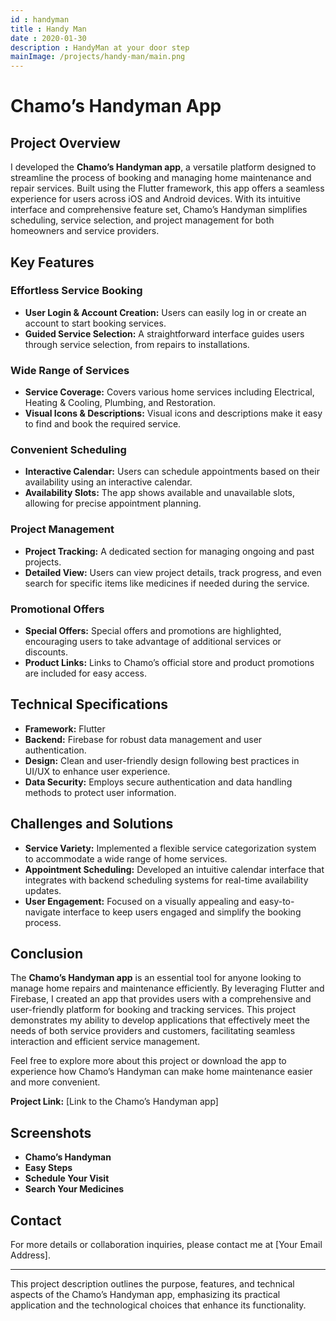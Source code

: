 ```yaml
---
id : handyman
title : Handy Man
date : 2020-01-30
description : HandyMan at your door step
mainImage: /projects/handy-man/main.png
---
```

# Chamo’s Handyman App

## Project Overview

I developed the **Chamo’s Handyman app**, a versatile platform designed to streamline the process of booking and managing home maintenance and repair services. Built using the Flutter framework, this app offers a seamless experience for users across iOS and Android devices. With its intuitive interface and comprehensive feature set, Chamo’s Handyman simplifies scheduling, service selection, and project management for both homeowners and service providers.

## Key Features

### Effortless Service Booking

- **User Login & Account Creation:** Users can easily log in or create an account to start booking services.
- **Guided Service Selection:** A straightforward interface guides users through service selection, from repairs to installations.

### Wide Range of Services

- **Service Coverage:** Covers various home services including Electrical, Heating & Cooling, Plumbing, and Restoration.
- **Visual Icons & Descriptions:** Visual icons and descriptions make it easy to find and book the required service.

### Convenient Scheduling

- **Interactive Calendar:** Users can schedule appointments based on their availability using an interactive calendar.
- **Availability Slots:** The app shows available and unavailable slots, allowing for precise appointment planning.

### Project Management

- **Project Tracking:** A dedicated section for managing ongoing and past projects.
- **Detailed View:** Users can view project details, track progress, and even search for specific items like medicines if needed during the service.

### Promotional Offers

- **Special Offers:** Special offers and promotions are highlighted, encouraging users to take advantage of additional services or discounts.
- **Product Links:** Links to Chamo’s official store and product promotions are included for easy access.

## Technical Specifications

- **Framework:** Flutter
- **Backend:** Firebase for robust data management and user authentication.
- **Design:** Clean and user-friendly design following best practices in UI/UX to enhance user experience.
- **Data Security:** Employs secure authentication and data handling methods to protect user information.

## Challenges and Solutions

- **Service Variety:** Implemented a flexible service categorization system to accommodate a wide range of home services.
- **Appointment Scheduling:** Developed an intuitive calendar interface that integrates with backend scheduling systems for real-time availability updates.
- **User Engagement:** Focused on a visually appealing and easy-to-navigate interface to keep users engaged and simplify the booking process.

## Conclusion

The **Chamo’s Handyman app** is an essential tool for anyone looking to manage home repairs and maintenance efficiently. By leveraging Flutter and Firebase, I created an app that provides users with a comprehensive and user-friendly platform for booking and tracking services. This project demonstrates my ability to develop applications that effectively meet the needs of both service providers and customers, facilitating seamless interaction and efficient service management.

Feel free to explore more about this project or download the app to experience how Chamo’s Handyman can make home maintenance easier and more convenient.

**Project Link:** [Link to the Chamo’s Handyman app]

## Screenshots

- **Chamo’s Handyman**
- **Easy Steps**
- **Schedule Your Visit**
- **Search Your Medicines**

## Contact

For more details or collaboration inquiries, please contact me at [Your Email Address].

---

This project description outlines the purpose, features, and technical aspects of the Chamo’s Handyman app, emphasizing its practical application and the technological choices that enhance its functionality.
